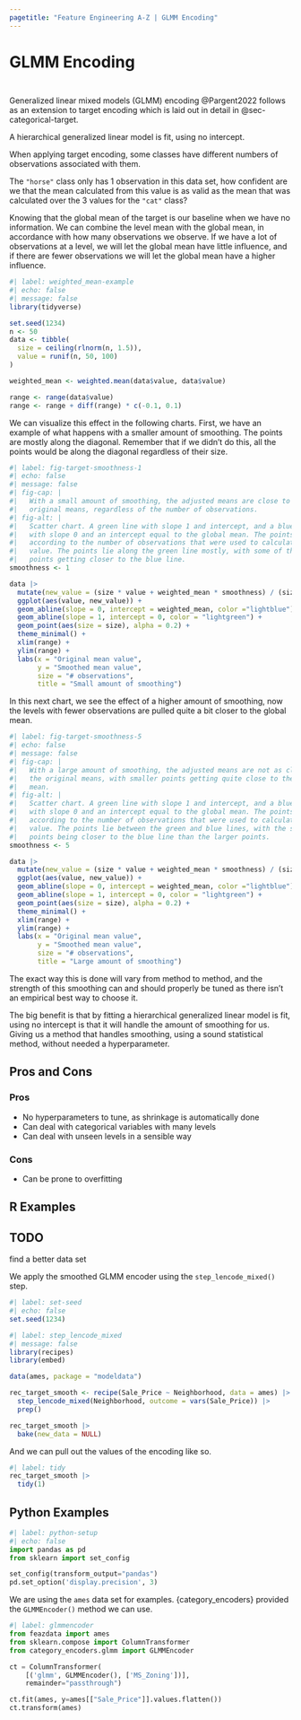 ```yaml
---
pagetitle: "Feature Engineering A-Z | GLMM Encoding"
---
```


# GLMM Encoding {#sec-categorical-glmm}

::: {style="visibility: hidden; height: 0px;"}
## GLMM Encoding
:::

Generalized linear mixed models (GLMM) encoding @Pargent2022 follows as an extension to target encoding which is laid out in detail in @sec-categorical-target.

A hierarchical generalized linear model is fit, using no intercept.

When applying target encoding, some classes have different numbers of observations associated with them.

The `"horse"` class only has 1 observation in this data set, how confident are we that the mean calculated from this value is as valid as the mean that was calculated over the 3 values for the `"cat"` class?

Knowing that the global mean of the target is our baseline when we have no information.
We can combine the level mean with the global mean, in accordance with how many observations we observe.
If we have a lot of observations at a level, we will let the global mean have little influence, and if there are fewer observations we will let the global mean have a higher influence.

```r
#| label: weighted_mean-example
#| echo: false
#| message: false
library(tidyverse)

set.seed(1234)
n <- 50
data <- tibble(
  size = ceiling(rlnorm(n, 1.5)),
  value = runif(n, 50, 100)
)

weighted_mean <- weighted.mean(data$value, data$value)

range <- range(data$value) 
range <- range + diff(range) * c(-0.1, 0.1)
```

We can visualize this effect in the following charts.
First, we have an example of what happens with a smaller amount of smoothing.
The points are mostly along the diagonal.
Remember that if we didn't do this, all the points would be along the diagonal regardless of their size.

```r
#| label: fig-target-smoothness-1
#| echo: false
#| message: false
#| fig-cap: |
#|   With a small amount of smoothing, the adjusted means are close to the 
#|   original means, regardless of the number of observations.
#| fig-alt: |
#|   Scatter chart. A green line with slope 1 and intercept, and a blue line 
#|   with slope 0 and an intercept equal to the global mean. The points are sized
#|   according to the number of observations that were used to calculate the 
#|   value. The points lie along the green line mostly, with some of the smaller
#|   points getting closer to the blue line.
smoothness <- 1

data |>
  mutate(new_value = (size * value + weighted_mean * smoothness) / (size + smoothness)) |>
  ggplot(aes(value, new_value)) +
  geom_abline(slope = 0, intercept = weighted_mean, color ="lightblue") +
  geom_abline(slope = 1, intercept = 0, color = "lightgreen") +
  geom_point(aes(size = size), alpha = 0.2) +
  theme_minimal() +
  xlim(range) +
  ylim(range) +
  labs(x = "Original mean value",
       y = "Smoothed mean value",
       size = "# observations",
       title = "Small amount of smoothing")
```

In this next chart, we see the effect of a higher amount of smoothing, now the levels with fewer observations are pulled quite a bit closer to the global mean.

```r
#| label: fig-target-smoothness-5
#| echo: false
#| message: false
#| fig-cap: |
#|   With a large amount of smoothing, the adjusted means are not as close to
#|   the original means, with smaller points getting quite close to the global
#|   mean.
#| fig-alt: |
#|   Scatter chart. A green line with slope 1 and intercept, and a blue line 
#|   with slope 0 and an intercept equal to the global mean. The points are sized
#|   according to the number of observations that were used to calculate the 
#|   value. The points lie between the green and blue lines, with the smaller
#|   points being closer to the blue line than the larger points.
smoothness <- 5

data |>
  mutate(new_value = (size * value + weighted_mean * smoothness) / (size + smoothness)) |>
  ggplot(aes(value, new_value)) +
  geom_abline(slope = 0, intercept = weighted_mean, color ="lightblue") +
  geom_abline(slope = 1, intercept = 0, color = "lightgreen") +
  geom_point(aes(size = size), alpha = 0.2) +
  theme_minimal() +
  xlim(range) +
  ylim(range) +
  labs(x = "Original mean value",
       y = "Smoothed mean value",
       size = "# observations",
       title = "Large amount of smoothing")
```

The exact way this is done will vary from method to method, and the strength of this smoothing can and should properly be tuned as there isn't an empirical best way to choose it.

The big benefit is that by fitting a hierarchical generalized linear model is fit, using no intercept is that it will handle the amount of smoothing for us. Giving us a method that handles smoothing, using a sound statistical method, without needed a hyperparameter.

## Pros and Cons

### Pros

- No hyperparameters to tune, as shrinkage is automatically done
- Can deal with categorical variables with many levels
- Can deal with unseen levels in a sensible way

### Cons

- Can be prone to overfitting

## R Examples

::: callout-caution
# TODO

find a better data set
:::

We apply the smoothed GLMM encoder using the `step_lencode_mixed()` step.

```r
#| label: set-seed
#| echo: false
set.seed(1234)
```

```r
#| label: step_lencode_mixed
#| message: false
library(recipes)
library(embed)

data(ames, package = "modeldata")

rec_target_smooth <- recipe(Sale_Price ~ Neighborhood, data = ames) |>
  step_lencode_mixed(Neighborhood, outcome = vars(Sale_Price)) |>
  prep()

rec_target_smooth |>
  bake(new_data = NULL)
```

And we can pull out the values of the encoding like so.

```r
#| label: tidy
rec_target_smooth |>
  tidy(1)
```

## Python Examples

```python
#| label: python-setup
#| echo: false
import pandas as pd
from sklearn import set_config

set_config(transform_output="pandas")
pd.set_option('display.precision', 3)
```

We are using the `ames` data set for examples.
{category_encoders} provided the `GLMMEncoder()` method we can use.

```python
#| label: glmmencoder
from feazdata import ames
from sklearn.compose import ColumnTransformer
from category_encoders.glmm import GLMMEncoder

ct = ColumnTransformer(
    [('glmm', GLMMEncoder(), ['MS_Zoning'])], 
    remainder="passthrough")

ct.fit(ames, y=ames[["Sale_Price"]].values.flatten())
ct.transform(ames)
```
